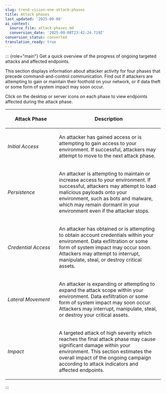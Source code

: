```yaml
---
slug: trend-vision-one-attack-phases
title: Attack phases
last_updated: '2025-09-08'
ai_context:
  source_file: attack-phases.md
  conversion_date: '2025-09-08T23:42:24.719Z'
conversion_status: converted
translation_ready: true
---
```


::: {role="main"}
Get a quick overview of the progress of ongoing targeted attacks and affected endpoints.

This section displays information about attacker activity for four phases that precede command-and-control communication. Find out if attackers are attempting to gain or maintain their foothold on your network, or if data theft or some form of system impact may soon occur.

Click on the desktop or server icons on each phase to view endpoints affected during the attack phase.

<table>
<colgroup>
<col style="width: 33%" />
<col style="width: 67%" />
</colgroup>
<thead>
<tr>
<th><p>Attack Phase</p></th>
<th><p>Description</p></th>
</tr>
</thead>
<tbody>
<tr>
<td><p><em>Initial Access</em></p></td>
<td><p>An attacker has gained access or is attempting to gain access to your environment. If successful, attackers may attempt to move to the next attack phase.</p></td>
</tr>
<tr>
<td><p><em>Persistence</em></p></td>
<td><p>An attacker is attempting to maintain or increase access to your environment. If successful, attackers may attempt to load malicious payloads onto your environment, such as bots and malware, which may remain dormant in your environment even if the attacker stops.</p></td>
</tr>
<tr>
<td><p><em>Credential Access</em></p></td>
<td><p>An attacker has obtained or is attempting to obtain account credentials within your environment. Data exfiltration or some form of system impact may occur soon. Attackers may attempt to interrupt, manipulate, steal, or destroy critical assets.</p></td>
</tr>
<tr>
<td><p><em>Lateral Movement</em></p></td>
<td><p>An attacker is expanding or attempting to expand the attack scope within your environment. Data exfiltration or some form of system impact may soon occur. Attackers may interrupt, manipulate, steal, or destroy your critical assets.</p></td>
</tr>
<tr>
<td><p><em>Impact</em></p></td>
<td><p>A targeted attack of high severity which reaches the final attack phase may cause significant damage within your environment. This section estimates the overall impact of the ongoing campaign according to attack indicators and affected endpoints.</p></td>
</tr>
</tbody>
</table>
:::
